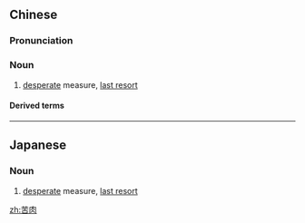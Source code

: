 ==Chinese==
{{zh-forms}}

===Pronunciation===
{{zh-pron
|m=kǔròu
|cat=n
}}

===Noun===
{{zh-noun}}

# [[desperate]] measure, [[last resort]]

====Derived terms====
{{zh-der|苦肉計}}

----

==Japanese==
{{ja-kanjitab|く|にく|yomi=on}}

===Noun===
{{ja-noun|くにく}}

# [[desperate]] measure, [[last resort]]
#: {{ja-usex|苦肉の策|くにく の さく|desperate measure}}

[[zh:苦肉]]
